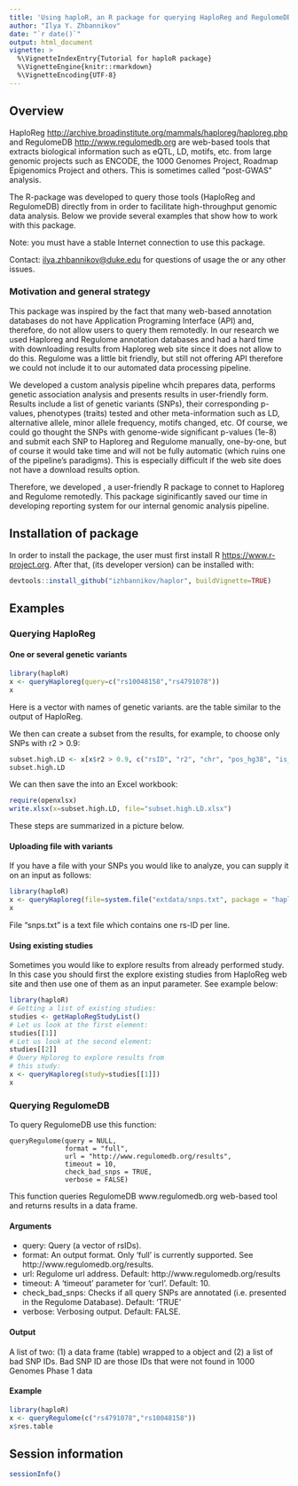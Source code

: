 ```yaml
---
title: 'Using haploR, an R package for querying HaploReg and RegulomeDB'
author: "Ilya Y. Zhbannikov"
date: "`r date()`"
output: html_document
vignette: >
  %\VignetteIndexEntry{Tutorial for haploR package}
  %\VignetteEngine{knitr::rmarkdown}
  %\VignetteEncoding{UTF-8}
---
```



## Overview

HaploReg <http://archive.broadinstitute.org/mammals/haploreg/haploreg.php> and 
RegulomeDB <http://www.regulomedb.org>
are web-based tools that extracts biological information such as eQTL, 
LD, motifs, etc. from large genomic projects such as ENCODE, 
the 1000 Genomes Project, Roadmap Epigenomics Project and others. 
This is sometimes called "post-GWAS" analysis.

The R-package \texttt{haploR} was developed to query 
those tools (HaploReg and RegulomeDB) directly from 
\texttt{R} in order to facilitate high-throughput 
genomic data analysis. Below we provide several examples 
that show how to work with this package.

Note: you must have a stable Internet connection 
to use this package.

Contact: <ilya.zhbannikov@duke.edu> for questions of 
usage the \texttt{haploR} or any other issues.

### Motivation and general strategy

This package was inspired by the fact that many web-based annotation databases do not have Application Programing Interface (API) and, therefore, do not allow users to query them remotedly. In our research we used Haploreg and Regulome annotation databases and had a hard time with  downloading results from Haploreg web site since it does not allow to do this. Regulome was a little bit friendly, but still not offering API therefore we could not include it to our automated data processing pipeline. 

We developed a custom analysis pipeline whcih prepares data, performs genetic association analysis and presents results in user-friendly form. Results include a list of genetic variants (SNPs), their corresponding p-values, phenotypes (traits) tested and other meta-information such as LD, alternative allele, minor allele frequency, motifs changed, etc. Of course, we could go thought the SNPs with genome-wide significant p-values (1e-8) and submit each SNP to Haploreg and Regulome manually, one-by-one, but of course it would take time and will not be fully automatic (which ruins one of the pipeline's paradigms). This is especially difficult if the web site does not have a download results option.

Therefore, we developed \code{haploR}, a user-friendly R package to connet to Haploreg and Regulome remotedly. This package siginificantly saved our time in developing reporting system for our internal genomic analysis pipeline.



## Installation of \emph{haploR} package

In order to install the \emph{haploR} package, the user must first install R <https://www.r-project.org>. After that, \emph{haploR} (its developer version) can be installed with:

```r
devtools::install_github("izhbannikov/haplor", buildVignette=TRUE)
```





## Examples

### Querying HaploReg
#### One or several genetic variants

```r
library(haploR)
x <- queryHaploreg(query=c("rs10048158","rs4791078"))
x
```

Here \texttt{query} is a vector with names of genetic variants. 
\texttt{results} are the table similar to the output of HaploReg.

We then can create a subset from the results, for example, to choose only SNPs with r2 > 0.9:

```r
subset.high.LD <- x[x$r2 > 0.9, c("rsID", "r2", "chr", "pos_hg38", "is_query_snp", "ref", "alt")]
subset.high.LD
```

We can then save the \code{subset.high.LD} into an Excel workbook:

```r
require(openxlsx)
write.xlsx(x=subset.high.LD, file="subset.high.LD.xlsx")
```

These steps are summarized in a picture below.



#### Uploading file with variants

If you have a file with your SNPs you would like 
to analyze, you can 
supply it on an input as follows:

```r
library(haploR)
x <- queryHaploreg(file=system.file("extdata/snps.txt", package = "haploR"))
x
```

File "snps.txt" is a text file which contains one rs-ID per line.

#### Using existing studies

Sometimes you would like to explore results from 
already performed study. In this case you should 
first the explore existing studies from 
HaploReg web site and then use one of 
them as an input parameter. See example below:

```r
library(haploR)
# Getting a list of existing studies:
studies <- getHaploRegStudyList()
# Let us look at the first element:
studies[[1]]
# Let us look at the second element:
studies[[2]]
# Query Hploreg to explore results from 
# this study:
x <- queryHaploreg(study=studies[[1]])
x
```

### Querying RegulomeDB

To query RegulomeDB use this function:
```
queryRegulome(query = NULL, 
              format = "full",
              url = "http://www.regulomedb.org/results", 
              timeout = 10,
              check_bad_snps = TRUE, 
              verbose = FALSE)
```

This function queries RegulomeDB www.regulomedb.org web-based tool and returns results in a data frame.

#### Arguments

* query: Query (a vector of rsIDs).
* format: An output format.  Only 'full' is currently supported. See http://www.regulomedb.org/results.
* url: Regulome url address.  Default: http://www.regulomedb.org/results
* timeout: A 'timeout' parameter for 'curl'. Default: 10.
* check_bad_snps: Checks if all query SNPs are annotated (i.e. presented in the Regulome Database). Default: 'TRUE'
* verbose: Verbosing output. Default: FALSE.

#### Output

A list of two: (1) a data frame (table) wrapped to a \code{tibble} object and (2) a list of bad SNP IDs.  Bad SNP ID are those IDs that were not found in 1000 Genomes Phase 1 data

#### Example

```r
library(haploR)
x <- queryRegulome(c("rs4791078","rs10048158"))
x$res.table
```


## Session information
```r
sessionInfo()
```
